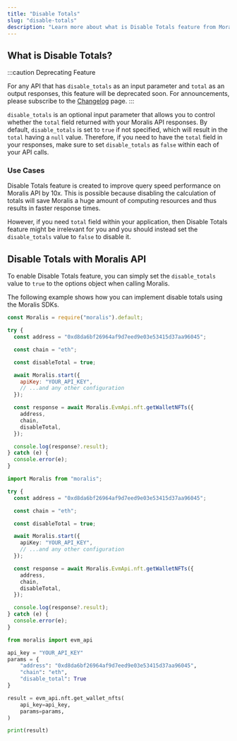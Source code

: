 ```yaml
---
title: "Disable Totals"
slug: "disable-totals"
description: "Learn more about what is Disable Totals feature from Moralis APIs is and how it affects your API performances."
---
```


## What is Disable Totals?

:::caution Deprecating Feature

For any API that has `disable_totals` as an input parameter and `total` as an output responses, this feature will be deprecated soon. For announcements, please subscribe to the [Changelog](/changelog) page.
:::

`disable_totals` is an optional input parameter that allows you to control whether the `total` field returned with your Moralis API responses. By default, `disable_totals` is set to `true` if not specified, which will result in the `total` having a `null` value. Therefore, if you need to have the `total` field in your responses, make sure to set `disable_totals` as `false` within each of your API calls.

### Use Cases

Disable Totals feature is created to improve query speed performance on Moralis API by 10x. This is possible because disabling the calculation of totals will save Moralis a huge amount of computing resources and thus results in faster response times.

However, if you need `total` field within your application, then Disable Totals feature might be irrelevant for you and you should instead set the `disable_totals` value to `false` to disable it.

## Disable Totals with Moralis API

To enable Disable Totals feature, you can simply set the `disable_totals` value to `true` to the options object when calling Moralis.

The following example shows how you can implement disable totals using the Moralis SDKs.


<Tabs>
  <TabItem value="javascript" label="index.js (JavaScript)" default>

```js
const Moralis = require("moralis").default;

try {
  const address = "0xd8da6bf26964af9d7eed9e03e53415d37aa96045";

  const chain = "eth";

  const disableTotal = true;

  await Moralis.start({
    apiKey: "YOUR_API_KEY",
    // ...and any other configuration
  });

  const response = await Moralis.EvmApi.nft.getWalletNFTs({
    address,
    chain,
    disableTotal,
  });

  console.log(response?.result);
} catch (e) {
  console.error(e);
}
```

</TabItem>
<TabItem value="typescript" label="index.ts (TypeScript)">

```ts
import Moralis from "moralis";

try {
  const address = "0xd8da6bf26964af9d7eed9e03e53415d37aa96045";

  const chain = "eth";

  const disableTotal = true;

  await Moralis.start({
    apiKey: "YOUR_API_KEY",
    // ...and any other configuration
  });

  const response = await Moralis.EvmApi.nft.getWalletNFTs({
    address,
    chain,
    disableTotal,
  });

  console.log(response?.result);
} catch (e) {
  console.error(e);
}
```

</TabItem>
<TabItem value="python" label="index.py (Python)">

```py
from moralis import evm_api

api_key = "YOUR_API_KEY"
params = {
    "address": "0xd8da6bf26964af9d7eed9e03e53415d37aa96045",
    "chain": "eth",
    "disable_total": True
}

result = evm_api.nft.get_wallet_nfts(
    api_key=api_key,
    params=params,
)

print(result)
```

</TabItem>
</Tabs>
